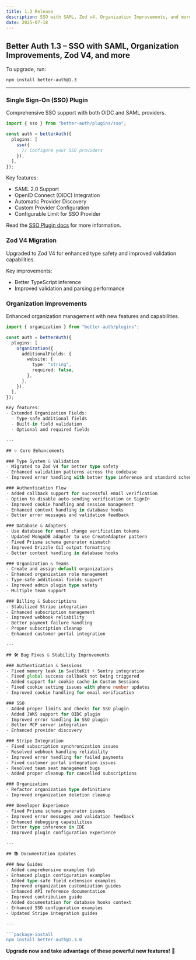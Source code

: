```yaml
---
title: 1.3 Release
description: SSO with SAML, Zod v4, Organization Improvements, and more.
date: 2025-07-18
---
```


## Better Auth 1.3 – SSO with SAML, Organization Improvements, Zod V4, and more

To upgrade, run:

```package-install
npm install better-auth@1.3
```

---

### **Single Sign-On (SSO) Plugin**

Comprehensive SSO support with both OIDC and SAML providers.

```ts title="auth.ts"
import { sso } from "better-auth/plugins/sso";

const auth = betterAuth({
  plugins: [
    sso({
      // Configure your SSO providers
    }),
  ],
});
```

Key features:
- SAML 2.0 Support
- OpenID Connect (OIDC) Integration
- Automatic Provider Discovery
- Custom Provider Configuration
- Configurable Limit for SSO Provider

Read the [SSO Plugin docs](/docs/plugins/sso) for more information.

### **Zod V4 Migration**

Upgraded to Zod V4 for enhanced type safety and improved validation capabilities.

Key improvements:
- Better TypeScript inference
- Improved validation and parsing performance

### **Organization Improvements**

Enhanced organization management with new features and capabilities.

```ts title="auth.ts"
import { organization } from "better-auth/plugins";

const auth = betterAuth({
  plugins: [
    organization({
      additionalFields: {
        website: {
          type: "string",
          required: false,
        },
      },
    }),
  ],
});

Key features:
- Extended Organization Fields:
  - Type-safe additional fields
  - Built-in field validation
  - Optional and required fields

---

## ✨ Core Enhancements

### Type System & Validation
- Migrated to Zod V4 for better type safety
- Enhanced validation patterns across the codebase
- Improved error handling with better type inference and standard schema.

### Authentication Flow
- Added callback support for successful email verification
- Option to disable auto-sending verification on SignIn
- Improved cookie handling and session management
- Enhanced context handling in database hooks
- Better error messages and validation feedback

### Database & Adapters
- Use database for email change verification tokens
- Updated MongoDB adapter to use CreateAdapter pattern
- Fixed Prisma schema generator mismatch
- Improved Drizzle CLI output formatting
- Better context handling in database hooks

### Organization & Teams
- Create and assign default organizations
- Enhanced organization role management
- Type-safe additional fields support
- Improved admin plugin type safety
- Multiple team support 

### Billing & Subscriptions
- Stabilized Stripe integration
- Enhanced subscription management
- Improved webhook reliability
- Better payment failure handling
- Proper subscription cleanup
- Enhanced customer portal integration

---

## 🛠 Bug Fixes & Stability Improvements

### Authentication & Sessions
- Fixed memory leak in SvelteKit + Sentry integration
- Fixed global success callback not being triggered
- Added support for cookie cache in Custom Sessions
- Fixed cookie setting issues with phone number updates
- Improved cookie handling for email verification

### SSO 
- Added proper limits and checks for SSO plugin
- Added JWKS support for OIDC plugin
- Improved error handling in SSO plugin
- Better MCP server integration
- Enhanced provider discovery

### Stripe Integration
- Fixed subscription synchronization issues
- Resolved webhook handling reliability
- Improved error handling for failed payments
- Fixed customer portal integration issues
- Resolved team seat management bugs
- Added proper cleanup for cancelled subscriptions

### Organization 
- Refactor organization type definitions
- Improved organization deletion cleanup

### Developer Experience
- Fixed Prisma schema generator issues
- Improved error messages and validation feedback
- Enhanced debugging capabilities
- Better type inference in IDE
- Improved plugin configuration experience

---

## 📚 Documentation Updates

### New Guides
- Added comprehensive examples tab
- Enhanced plugin configuration examples
- Added type-safe field extension examples
- Improved organization customization guides
- Enhanced API reference documentation
- Improved contribution guide
- Added documentation for database hooks context
- Enhanced SSO configuration examples
- Updated Stripe integration guides

---

```package-install
npm install better-auth@1.3.0
```

**Upgrade now and take advantage of these powerful new features!** 🚀
